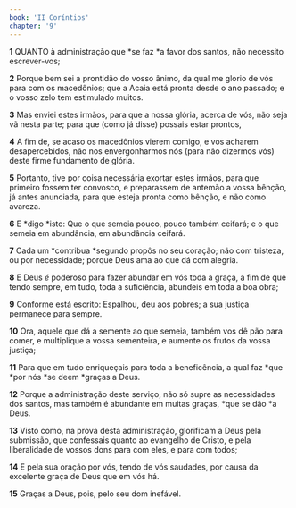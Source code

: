 ```yaml
---
book: 'II Coríntios'
chapter: '9'
---
```


**1** QUANTO à administração que *se faz *a favor dos santos, não necessito escrever-vos;

**2** Porque bem sei a prontidão do vosso ânimo, da qual me glorio de vós para com os macedônios; que a Acaia está pronta desde o ano passado; e o vosso zelo tem estimulado muitos.

**3** Mas enviei estes irmãos, para que a nossa glória, acerca de vós, não seja vã nesta parte; para que (como já disse) possais estar prontos,

**4** A fim de, se acaso os macedônios vierem comigo, e vos acharem desapercebidos, não nos envergonharmos nós (para não dizermos vós) deste firme fundamento de glória.

**5** Portanto, tive por coisa necessária exortar estes irmãos, para que primeiro fossem ter convosco, e preparassem de antemão a vossa bênção, já antes anunciada, para que esteja pronta como bênção, e não como avareza.

**6** E *digo *isto: Que o que semeia pouco, pouco também ceifará; e o que semeia em abundância, em abundância ceifará.

**7** Cada um *contribua *segundo propôs no seu coração; não com tristeza, ou por necessidade; porque Deus ama ao que dá com alegria.

**8** E Deus _é_ poderoso para fazer abundar em vós toda a graça, a fim de que tendo sempre, em tudo, toda a suficiência, abundeis em toda a boa obra;

**9** Conforme está escrito: Espalhou, deu aos pobres; a sua justiça permanece para sempre.

**10** Ora, aquele que dá a semente ao que semeia, também vos dê pão para comer, e multiplique a vossa sementeira, e aumente os frutos da vossa justiça;

**11** Para que em tudo enriqueçais para toda a beneficência, a qual faz *que *por nós *se deem *graças a Deus.

**12** Porque a administração deste serviço, não só supre as necessidades dos santos, mas também é abundante em muitas graças, *que se dão *a Deus.

**13** Visto como, na prova desta administração, glorificam a Deus pela submissão, que confessais quanto ao evangelho de Cristo, e pela liberalidade de vossos dons para com eles, e para com todos;

**14** E pela sua oração por vós, tendo de vós saudades, por causa da excelente graça de Deus que em vós há.

**15** Graças a Deus, pois, pelo seu dom inefável.
